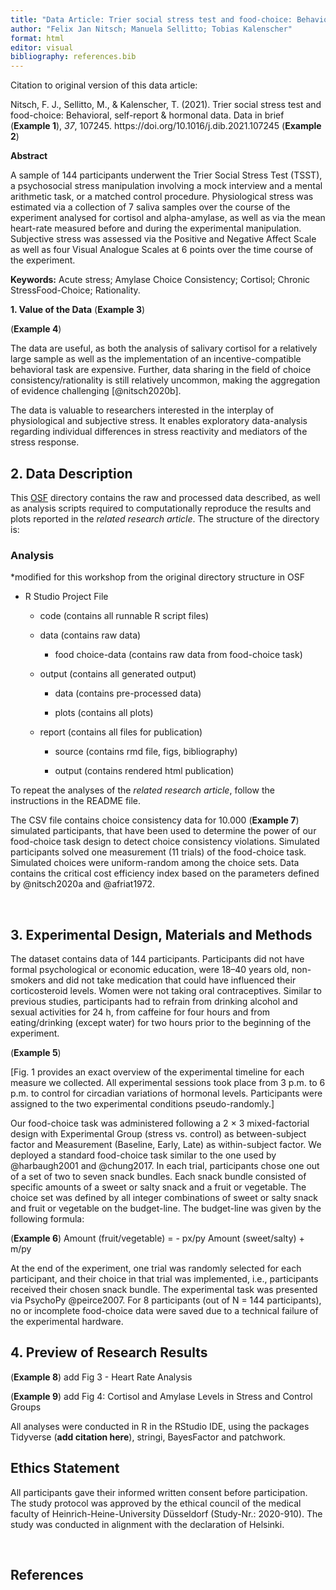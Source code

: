 ```yaml
---
title: "Data Article: Trier social stress test and food-choice: Behavioral, self-report & hormonal data. EVC workshop version"
author: "Felix Jan Nitsch; Manuela Sellitto; Tobias Kalenscher"
format: html
editor: visual
bibliography: references.bib
---
```


Citation to original version of this data article:

Nitsch, F. J., Sellitto, M., & Kalenscher, T. (2021). Trier social stress test and food-choice: Behavioral, self-report & hormonal data. Data in brief (**Example 1**), *37*, 107245. https://doi.org/10.1016/j.dib.2021.107245 (**Example 2**)

**Abstract**

A sample of 144 participants underwent the Trier Social Stress Test (TSST), a psychosocial stress manipulation involving a mock interview and a mental arithmetic task, or a matched control procedure. Physiological stress was estimated via a collection of 7 saliva samples over the course of the experiment analysed for cortisol and alpha-amylase, as well as via the mean heart-rate measured before and during the experimental manipulation. Subjective stress was assessed via the Positive and Negative Affect Scale as well as four Visual Analogue Scales at 6 points over the time course of the experiment.

**Keywords:** Acute stress; Amylase Choice Consistency; Cortisol; Chronic StressFood-Choice; Rationality.

**1. Value of the Data** (**Example 3**)

(**Example 4**)

The data are useful, as both the analysis of salivary cortisol for a relatively large sample as well as the implementation of an incentive-compatible behavioral task are expensive. Further, data sharing in the field of choice consistency/rationality is still relatively uncommon, making the aggregation of evidence challenging [@nitsch2020b].

The data is valuable to researchers interested in the interplay of physiological and subjective stress. It enables exploratory data-analysis regarding individual differences in stress reactivity and mediators of the stress response.

## **2. Data Description**

This [OSF](https://osf.io/6mvq7/) directory contains the raw and processed data described, as well as analysis scripts required to computationally reproduce the results and plots reported in the *related research article*. The structure of the directory is:

### Analysis

\*modified for this workshop from the original directory structure in OSF

-   R Studio Project File

    -   code (contains all runnable R script files)

    -   data (contains raw data)

        -   food choice-data (contains raw data from food-choice task)

    -   output (contains all generated output)

        -   data (contains pre-processed data)

        -   plots (contains all plots)

    -   report (contains all files for publication)

        -   source (contains rmd file, figs, bibliography)

        -   output (contains rendered html publication)

To repeat the analyses of the *related research article*, follow the instructions in the README file.

The CSV file contains choice consistency data for 10.000 (**Example 7**) simulated participants, that have been used to determine the power of our food-choice task design to detect choice consistency violations. Simulated participants solved one measurement (11 trials) of the food-choice task. Simulated choices were uniform-random among the choice sets. Data contains the critical cost efficiency index based on the parameters defined by @nitsch2020a and @afriat1972.

\

## **3. Experimental Design, Materials and Methods**

The dataset contains data of 144 participants. Participants did not have formal psychological or economic education, were 18--40 years old, non-smokers and did not take medication that could have influenced their corticosteroid levels. Women were not taking oral contraceptives. Similar to previous studies, participants had to refrain from drinking alcohol and sexual activities for 24 h, from caffeine for four hours and from eating/drinking (except water) for two hours prior to the beginning of the experiment.

(**Example 5**)

\[Fig. 1 provides an exact overview of the experimental timeline for each measure we collected. All experimental sessions took place from 3 p.m. to 6 p.m. to control for circadian variations of hormonal levels. Participants were assigned to the two experimental conditions pseudo-randomly.\]

Our food-choice task was administered following a 2 × 3 mixed-factorial design with Experimental Group (stress vs. control) as between-subject factor and Measurement (Baseline, Early, Late) as within-subject factor. We deployed a standard food-choice task similar to the one used by @harbaugh2001 and @chung2017. In each trial, participants chose one out of a set of two to seven snack bundles. Each snack bundle consisted of specific amounts of a sweet or salty snack and a fruit or vegetable. The choice set was defined by all integer combinations of sweet or salty snack and fruit or vegetable on the budget-line. The budget-line was given by the following formula:

(**Example 6**) Amount (fruit/vegetable) = - px/py Amount (sweet/salty) + m/py

At the end of the experiment, one trial was randomly selected for each participant, and their choice in that trial was implemented, i.e., participants received their chosen snack bundle. The experimental task was presented via PsychoPy @peirce2007. For 8 participants (out of N = 144 participants), no or incomplete food-choice data were saved due to a technical failure of the experimental hardware.

## **4. Preview of Research Results**

(**Example 8**) add Fig 3 - Heart Rate Analysis

(**Example 9**) add Fig 4: Cortisol and Amylase Levels in Stress and Control Groups

All analyses were conducted in R in the RStudio IDE, using the packages Tidyverse (**add citation here**), stringi, BayesFactor and patchwork.

## Ethics Statement

All participants gave their informed written consent before participation. The study protocol was approved by the ethical council of the medical faculty of Heinrich-Heine-University Düsseldorf (Study-Nr.: 2020-910). The study was conducted in alignment with the declaration of Helsinki.

\

## References

::: {#refs}
:::
